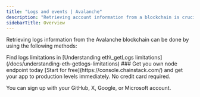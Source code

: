 ---
title: "Logs and events | Avalanche"
description: "Retrieving account information from a blockchain is crucial for building decentralized applications. Logs methods are a powerful tool developers can use to retrieve information about smart contracts, transactions, and events on a blockchain."
sidebarTitle: Overview
---



Retrieving logs information from the Avalanche blockchain can be done by using the following methods:

<CardGroup>
  <Card title="eth_getLogs" href="/api-reference/avalanche_node_api/logs_and_events/eth_getLogs" icon="angle-right" horizontal />
  <Card title="eth_newFilter" href="/api-reference/avalanche_node_api/logs_and_events/eth_newFilter" icon="angle-right" horizontal />
</CardGroup>

<Info>
  Find logs limitations in [Understanding eth\_getLogs limitations](/docs/understanding-eth-getlogs-limitations)
</Info>

<Check>
  ### Get you own node endpoint today
  [Start for free](https://console.chainstack.com/) and get your app to production levels immediately. No credit card required.

  You can sign up with your GitHub, X, Google, or Microsoft account.
</Check>
